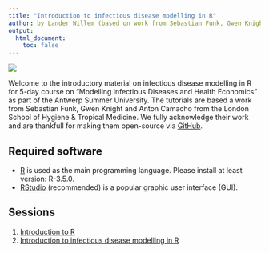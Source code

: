 ```yaml
---
title: "Introduction to infectious disease modelling in R"
author: by Lander Willem (based on work from Sebastian Funk, Gwen Knight and Anton Camacho)
output:
  html_document:
    toc: false  
---
```


![](ext_fig/simid_course_logo_combine.jpg)

Welcome to the introductory material on infectious disease modelling in R for 5-day course on "Modelling infectious Diseases and Health Economics" as part of the Antwerp Summer University. The tutorials are based a work from Sebastian Funk, Gwen Knight and Anton Camacho from the London School of Hygiene & Tropical Medicine. We fully acknowledge their work and are thankfull for making them open-source via [GitHub](https://github.com/sbfnk/modelling).

## Required software
* [R](http://cran.r-project.org) is used as the main programming language. Please install at least version: R-3.5.0.
* [RStudio](http://www.rstudio.com/products/rstudio/download/) (recommended) is a popular graphic user interface (GUI).

## Sessions

1. [Introduction to R](intro_to_r_lw.html)
2. [Introduction to infectious disease modelling in R](intro_to_SIR_lw.html)
<!--2. [Stochastic models](code_sto_model.html)-->
<!-- 3. [Using the fitR package](using_fitR.html) -->
<!-- 4. [Sampling from the posterior distribution using MCMC](mcmc.html) -->

<!-- ## Lecture Slides -->

<!-- * [An introduction to infectious disease modelling and its applications](intro_modelling_chennai.pdf) -->
<!-- * [Introduction to stochastic modelling](intro_sto_modelling.pdf) -->
<!-- * [Why do we model infectious diseases? Policy and practicalities](interventions.pdf) -->
<!-- * [Model fitting and inference for infectious disease dynamics](intro_inference_chennai_slides.pdf) -->
